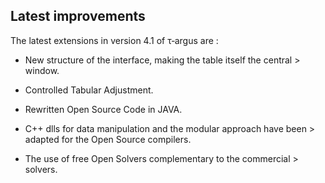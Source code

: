 ## Latest improvements
The latest extensions in version 4.1 of τ‑argus are :

-   New structure of the interface, making the table itself the central
    > window.

-   Controlled Tabular Adjustment.

-   Rewritten Open Source Code in JAVA.

-   C++ dlls for data manipulation and the modular approach have been
    > adapted for the Open Source compilers.

-   The use of free Open Solvers complementary to the commercial
    > solvers.


